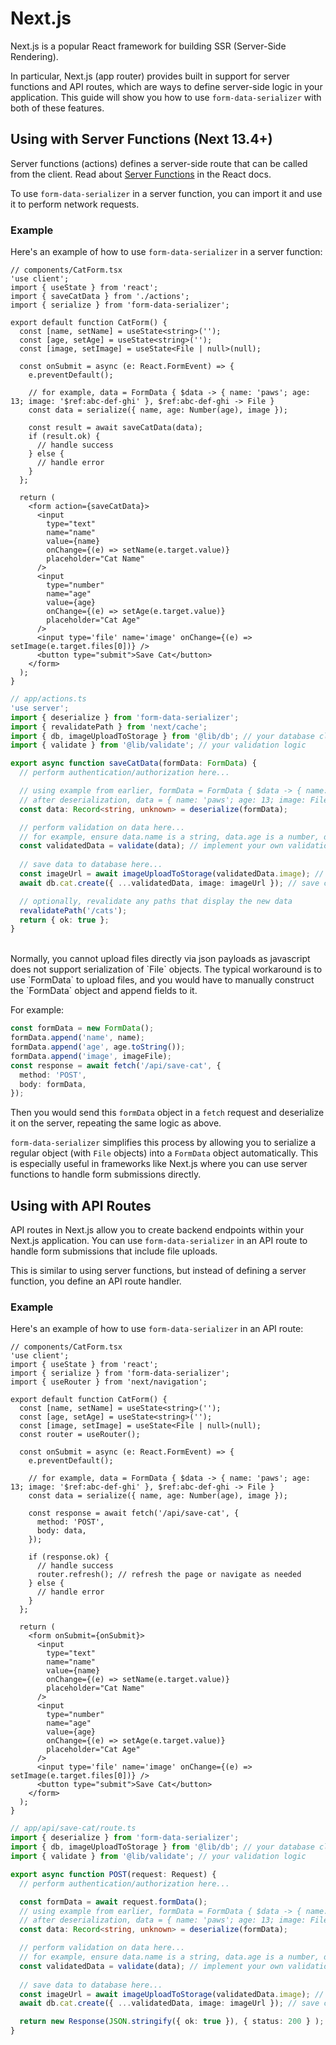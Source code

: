 # Next.js

Next.js is a popular React framework for building SSR (Server-Side Rendering).

In particular, Next.js (app router) provides built in support for server functions and API routes, which are ways to define server-side logic in your application. 
This guide will show you how to use `form-data-serializer` with both of these features.

## Using with Server Functions (Next 13.4+)

Server functions (actions) defines a server-side route that can be called from the client. 
Read about [Server Functions](https://react.dev/reference/rsc/server-functions) in the React docs.

To use `form-data-serializer` in a server function, you can import it and use it to perform network requests.

### Example
Here's an example of how to use `form-data-serializer` in a server function:

```tsx
// components/CatForm.tsx
'use client';
import { useState } from 'react';
import { saveCatData } from './actions';
import { serialize } from 'form-data-serializer';

export default function CatForm() {
  const [name, setName] = useState<string>('');
  const [age, setAge] = useState<string>('');
  const [image, setImage] = useState<File | null>(null);

  const onSubmit = async (e: React.FormEvent) => {
    e.preventDefault();
    
    // for example, data = FormData { $data -> { name: 'paws'; age: 13; image: '$ref:abc-def-ghi' }, $ref:abc-def-ghi -> File }
    const data = serialize({ name, age: Number(age), image });

    const result = await saveCatData(data);
    if (result.ok) {
      // handle success
    } else {
      // handle error
    }
  };

  return (
    <form action={saveCatData}>
      <input
        type="text"
        name="name"
        value={name}
        onChange={(e) => setName(e.target.value)}
        placeholder="Cat Name"
      />
      <input
        type="number"
        name="age"
        value={age}
        onChange={(e) => setAge(e.target.value)}
        placeholder="Cat Age"
      />
      <input type='file' name='image' onChange={(e) => setImage(e.target.files[0])} />
      <button type="submit">Save Cat</button>
    </form>
  );
}
```


```ts
// app/actions.ts
'use server';
import { deserialize } from 'form-data-serializer';
import { revalidatePath } from 'next/cache';
import { db, imageUploadToStorage } from '@lib/db'; // your database client
import { validate } from '@lib/validate'; // your validation logic

export async function saveCatData(formData: FormData) {
  // perform authentication/authorization here...

  // using example from earlier, formData = FormData { $data -> { name: 'paws'; age: 13; image: '$ref:abc-def-ghi' }, $ref:abc-def-ghi -> File }
  // after deserialization, data = { name: 'paws'; age: 13; image: File }
  const data: Record<string, unknown> = deserialize(formData);

  // perform validation on data here...
  // for example, ensure data.name is a string, data.age is a number, data.image is a File, etc.
  const validatedData = validate(data); // implement your own validation logic
  
  // save data to database here...
  const imageUrl = await imageUploadToStorage(validatedData.image); // upload image to storage service
  await db.cat.create({ ...validatedData, image: imageUrl }); // save cat data to database

  // optionally, revalidate any paths that display the new data
  revalidatePath('/cats');
  return { ok: true };
}
```

<br/>

<Callout type="info" title="Good to Know">
  Normally, you cannot upload files directly via json payloads as javascript does not support serialization of `File` objects.
  The typical workaround is to use `FormData` to upload files, and you would have to manually construct the `FormData` object and append fields to it.

  For example:
  ```ts
  const formData = new FormData();
  formData.append('name', name);
  formData.append('age', age.toString());
  formData.append('image', imageFile);
  const response = await fetch('/api/save-cat', {
    method: 'POST',
    body: formData,
  });
  ```
  Then you would send this `formData` object in a `fetch` request and deserialize it on the server, repeating the same logic as above.

  `form-data-serializer` simplifies this process by allowing you to serialize a regular object (with `File` objects) into a `FormData` object automatically.
  This is especially useful in frameworks like Next.js where you can use server functions to handle form submissions directly.
</Callout>


## Using with API Routes

API routes in Next.js allow you to create backend endpoints within your Next.js application.
You can use `form-data-serializer` in an API route to handle form submissions that include file uploads.

This is similar to using server functions, but instead of defining a server function, you define an API route handler.

### Example
Here's an example of how to use `form-data-serializer` in an API route:

```tsx
// components/CatForm.tsx
'use client';
import { useState } from 'react';
import { serialize } from 'form-data-serializer';
import { useRouter } from 'next/navigation';

export default function CatForm() {
  const [name, setName] = useState<string>('');
  const [age, setAge] = useState<string>('');
  const [image, setImage] = useState<File | null>(null);
  const router = useRouter();

  const onSubmit = async (e: React.FormEvent) => {
    e.preventDefault();
    
    // for example, data = FormData { $data -> { name: 'paws'; age: 13; image: '$ref:abc-def-ghi' }, $ref:abc-def-ghi -> File }
    const data = serialize({ name, age: Number(age), image });

    const response = await fetch('/api/save-cat', {
      method: 'POST',
      body: data,
    });

    if (response.ok) {
      // handle success
      router.refresh(); // refresh the page or navigate as needed
    } else {
      // handle error
    }
  };

  return (
    <form onSubmit={onSubmit}>
      <input
        type="text"
        name="name"
        value={name}
        onChange={(e) => setName(e.target.value)}
        placeholder="Cat Name"
      />
      <input
        type="number"
        name="age"
        value={age}
        onChange={(e) => setAge(e.target.value)}
        placeholder="Cat Age"
      />
      <input type='file' name='image' onChange={(e) => setImage(e.target.files[0])} />
      <button type="submit">Save Cat</button>
    </form>
  );
}
```

```ts
// app/api/save-cat/route.ts
import { deserialize } from 'form-data-serializer';
import { db, imageUploadToStorage } from '@lib/db'; // your database client
import { validate } from '@lib/validate'; // your validation logic

export async function POST(request: Request) {
  // perform authentication/authorization here...

  const formData = await request.formData();
  // using example from earlier, formData = FormData { $data -> { name: 'paws'; age: 13; image: '$ref:abc-def-ghi' }, $ref:abc-def-ghi -> File }
  // after deserialization, data = { name: 'paws'; age: 13; image: File }
  const data: Record<string, unknown> = deserialize(formData);

  // perform validation on data here...
  // for example, ensure data.name is a string, data.age is a number, data.image is a File, etc.
  const validatedData = validate(data); // implement your own validation logic
  
  // save data to database here...
  const imageUrl = await imageUploadToStorage(validatedData.image); // upload image to storage service
  await db.cat.create({ ...validatedData, image: imageUrl }); // save cat data to database

  return new Response(JSON.stringify({ ok: true }), { status: 200 } );
}
```